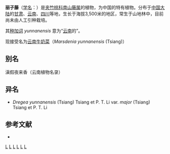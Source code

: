 {{Speciesbox
| genus = Dregea
| species = yunnanensis
| authority = (Tsiang) [[蒋英_(植物学家)|Tsiang]] et P. T. Li, 1974
| subdivision_ranks =[[变种|变种]]
| subdivision =
* 丽子藤 ''D. y.'' var. ''yunnanensis''
* [[大丽子藤|大丽子藤]] ''D. y.'' var. ''major''
}}

'''丽子藤'''（[[学名|学名]]：{{lang|la|''Dregea yunnanensis''}}）是[[夹竹桃科|夹竹桃科]][[南山藤属|南山藤属]]的植物，为中国的特有植物。分布于[[中国大陆|中国大陆]]的[[甘肃|甘肃]]、[[云南|云南]]、[[四川|四川]]等地，生长于海拔3,500米的地区，常生于山地林中，目前尚未由人工引种栽培。

其[[种加词|种加词]] ''yunnanensis'' 意为“[[云南|云南]]的”。

现接受名为[[云南牛奶菜|云南牛奶菜]]（''Marsdenia yunnanensis'' (Tsiang)）

== 别名 ==
滇假夜来香（云南植物名录）

== 异名 ==
* ''Dregea yunnanensis'' (Tsiang) Tsiang et P. T. Li var. ''major'' (Tsiang) Tsiang et P. T. Li

== 参考文献 ==
<div class="references-small">
* {{cite web| url =http://www.bioinfo.cn/db05/KmzwSpecies.php?action=view&id=1706| title =丽子藤（原变种）| work =《中国高等植物数据库全库》| publisher =中国科学院微生物研究所| author =昆明植物研究所| accessdate =2009-02-22| deadurl =yes| archiveurl =https://web.archive.org/web/20160305075432/http://www.bioinfo.cn/db05/KmzwSpecies.php?action=view&id=1706| archivedate =2016-03-05}}
</div>
{{Taxonbar|from=Q10877493}}

[[Category:南山藤属|L]]
[[Category:中国特有植物|L]]
[[Category:甘肃植物|L]]
[[Category:云南植物|L]]
[[Category:四川植物|L]]
[[Category:1974年描述的植物|L]]
